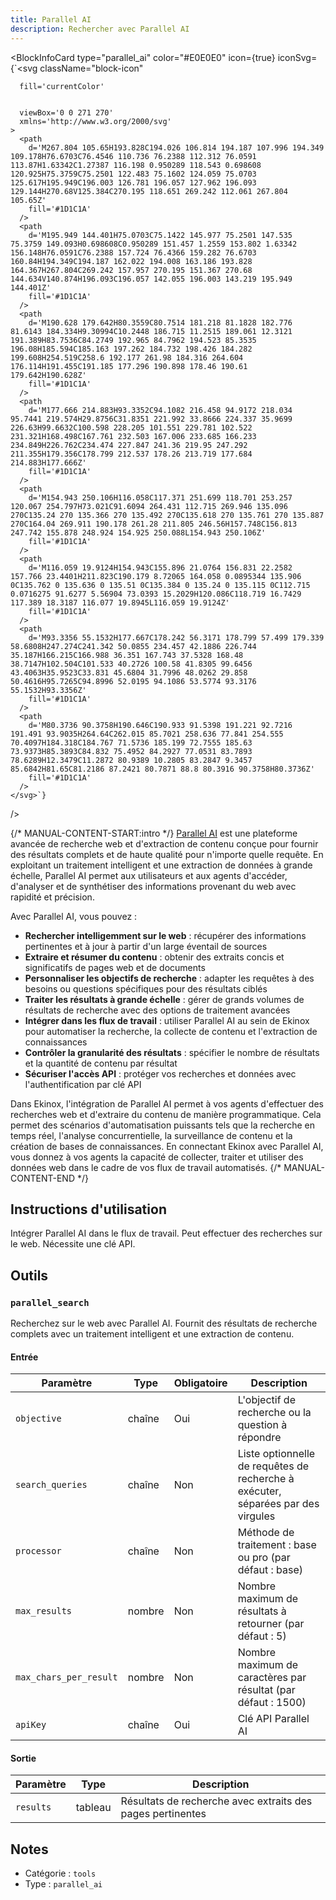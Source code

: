 ```yaml
---
title: Parallel AI
description: Rechercher avec Parallel AI
---
```



<BlockInfoCard 
  type="parallel_ai"
  color="#E0E0E0"
  icon={true}
  iconSvg={`<svg className="block-icon"
      
      fill='currentColor'
      
      
      viewBox='0 0 271 270'
      xmlns='http://www.w3.org/2000/svg'
    >
      <path
        d='M267.804 105.65H193.828C194.026 106.814 194.187 107.996 194.349 109.178H76.6703C76.4546 110.736 76.2388 112.312 76.0591 113.87H1.63342C1.27387 116.198 0.950289 118.543 0.698608 120.925H75.3759C75.2501 122.483 75.1602 124.059 75.0703 125.617H195.949C196.003 126.781 196.057 127.962 196.093 129.144H270.68V125.384C270.195 118.651 269.242 112.061 267.804 105.65Z'
        fill='#1D1C1A'
      />
      <path
        d='M195.949 144.401H75.0703C75.1422 145.977 75.2501 147.535 75.3759 149.093H0.698608C0.950289 151.457 1.2559 153.802 1.63342 156.148H76.0591C76.2388 157.724 76.4366 159.282 76.6703 160.84H194.349C194.187 162.022 194.008 163.186 193.828 164.367H267.804C269.242 157.957 270.195 151.367 270.68 144.634V140.874H196.093C196.057 142.055 196.003 143.219 195.949 144.401Z'
        fill='#1D1C1A'
      />
      <path
        d='M190.628 179.642H80.3559C80.7514 181.218 81.1828 182.776 81.6143 184.334H9.30994C10.2448 186.715 11.2515 189.061 12.3121 191.389H83.7536C84.2749 192.965 84.7962 194.523 85.3535 196.08H185.594C185.163 197.262 184.732 198.426 184.282 199.608H254.519C258.6 192.177 261.98 184.316 264.604 176.114H191.455C191.185 177.296 190.898 178.46 190.61 179.642H190.628Z'
        fill='#1D1C1A'
      />
      <path
        d='M177.666 214.883H93.3352C94.1082 216.458 94.9172 218.034 95.7441 219.574H29.8756C31.8351 221.992 33.8666 224.337 35.9699 226.63H99.6632C100.598 228.205 101.551 229.781 102.522 231.321H168.498C167.761 232.503 167.006 233.685 166.233 234.849H226.762C234.474 227.847 241.36 219.95 247.292 211.355H179.356C178.799 212.537 178.26 213.719 177.684 214.883H177.666Z'
        fill='#1D1C1A'
      />
      <path
        d='M154.943 250.106H116.058C117.371 251.699 118.701 253.257 120.067 254.797H73.021C91.6094 264.431 112.715 269.946 135.096 270C135.24 270 135.366 270 135.492 270C135.618 270 135.761 270 135.887 270C164.04 269.911 190.178 261.28 211.805 246.56H157.748C156.813 247.742 155.878 248.924 154.925 250.088L154.943 250.106Z'
        fill='#1D1C1A'
      />
      <path
        d='M116.059 19.9124H154.943C155.896 21.0764 156.831 22.2582 157.766 23.4401H211.823C190.179 8.72065 164.058 0.0895344 135.906 0C135.762 0 135.636 0 135.51 0C135.384 0 135.24 0 135.115 0C112.715 0.0716275 91.6277 5.56904 73.0393 15.2029H120.086C118.719 16.7429 117.389 18.3187 116.077 19.8945L116.059 19.9124Z'
        fill='#1D1C1A'
      />
      <path
        d='M93.3356 55.1532H177.667C178.242 56.3171 178.799 57.499 179.339 58.6808H247.274C241.342 50.0855 234.457 42.1886 226.744 35.187H166.215C166.988 36.351 167.743 37.5328 168.48 38.7147H102.504C101.533 40.2726 100.58 41.8305 99.6456 43.4063H35.9523C33.831 45.6804 31.7996 48.0262 29.858 50.4616H95.7265C94.8996 52.0195 94.1086 53.5774 93.3176 55.1532H93.3356Z'
        fill='#1D1C1A'
      />
      <path
        d='M80.3736 90.3758H190.646C190.933 91.5398 191.221 92.7216 191.491 93.9035H264.64C262.015 85.7021 258.636 77.841 254.555 70.4097H184.318C184.767 71.5736 185.199 72.7555 185.63 73.9373H85.3893C84.832 75.4952 84.2927 77.0531 83.7893 78.6289H12.3479C11.2872 80.9389 10.2805 83.2847 9.3457 85.6842H81.65C81.2186 87.2421 80.7871 88.8 80.3916 90.3758H80.3736Z'
        fill='#1D1C1A'
      />
    </svg>`}
/>

{/* MANUAL-CONTENT-START:intro */}
[Parallel AI](https://parallel.ai/) est une plateforme avancée de recherche web et d'extraction de contenu conçue pour fournir des résultats complets et de haute qualité pour n'importe quelle requête. En exploitant un traitement intelligent et une extraction de données à grande échelle, Parallel AI permet aux utilisateurs et aux agents d'accéder, d'analyser et de synthétiser des informations provenant du web avec rapidité et précision.

Avec Parallel AI, vous pouvez :

- **Rechercher intelligemment sur le web** : récupérer des informations pertinentes et à jour à partir d'un large éventail de sources  
- **Extraire et résumer du contenu** : obtenir des extraits concis et significatifs de pages web et de documents  
- **Personnaliser les objectifs de recherche** : adapter les requêtes à des besoins ou questions spécifiques pour des résultats ciblés  
- **Traiter les résultats à grande échelle** : gérer de grands volumes de résultats de recherche avec des options de traitement avancées  
- **Intégrer dans les flux de travail** : utiliser Parallel AI au sein de Ekinox pour automatiser la recherche, la collecte de contenu et l'extraction de connaissances  
- **Contrôler la granularité des résultats** : spécifier le nombre de résultats et la quantité de contenu par résultat  
- **Sécuriser l'accès API** : protéger vos recherches et données avec l'authentification par clé API

Dans Ekinox, l'intégration de Parallel AI permet à vos agents d'effectuer des recherches web et d'extraire du contenu de manière programmatique. Cela permet des scénarios d'automatisation puissants tels que la recherche en temps réel, l'analyse concurrentielle, la surveillance de contenu et la création de bases de connaissances. En connectant Ekinox avec Parallel AI, vous donnez à vos agents la capacité de collecter, traiter et utiliser des données web dans le cadre de vos flux de travail automatisés.
{/* MANUAL-CONTENT-END */}

## Instructions d'utilisation

Intégrer Parallel AI dans le flux de travail. Peut effectuer des recherches sur le web. Nécessite une clé API.

## Outils

### `parallel_search`

Recherchez sur le web avec Parallel AI. Fournit des résultats de recherche complets avec un traitement intelligent et une extraction de contenu.

#### Entrée

| Paramètre | Type | Obligatoire | Description |
| --------- | ---- | ---------- | ----------- |
| `objective` | chaîne | Oui | L'objectif de recherche ou la question à répondre |
| `search_queries` | chaîne | Non | Liste optionnelle de requêtes de recherche à exécuter, séparées par des virgules |
| `processor` | chaîne | Non | Méthode de traitement : base ou pro \(par défaut : base\) |
| `max_results` | nombre | Non | Nombre maximum de résultats à retourner \(par défaut : 5\) |
| `max_chars_per_result` | nombre | Non | Nombre maximum de caractères par résultat \(par défaut : 1500\) |
| `apiKey` | chaîne | Oui | Clé API Parallel AI |

#### Sortie

| Paramètre | Type | Description |
| --------- | ---- | ----------- |
| `results` | tableau | Résultats de recherche avec extraits des pages pertinentes |

## Notes

- Catégorie : `tools`
- Type : `parallel_ai`
